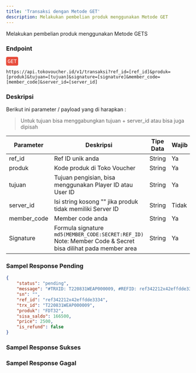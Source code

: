 ```yaml
---
title: 'Transaksi dengan Metode GET'
description: Melakukan pembelian produk menggunakan Metode GET
---
```



Melakukan pembelian produk menggunakan Metode GETS

### Endpoint
<div style="font-family:monospace;margin-bottom:12px;">
<span style="color:white;background:#e74c3c;border-radius: 4px;padding: 4px;">GET</span>
</div>

```
https://api.tokovoucher.id/v1/transaksi?ref_id=[ref_id]&produk=[produk]&tujuan=[tujuan]&signature=[signature]&member_code=[member_code]&server_id=[server_id]
```

### Deskripsi
Berikut ini parameter / payload yang di harapkan :

> Untuk tujuan bisa menggabungkan tujuan + server_id atau bisa juga dipisah

| Parameter   | Deskripsi                                                                                                              | Tipe Data | Wajib |
|-------------|------------------------------------------------------------------------------------------------------------------------|-----------|-------|
| ref_id      | Ref ID unik anda                                                                                                       | String    | Ya    |
| produk      | Kode produk di Toko Voucher                                                                                                           | String    | Ya    |
| tujuan      | Tujuan pengisian, bisa menggunakan Player ID atau User ID                                                                                                    | String    | Ya    |
| server_id   | Isi string kosong "" jika produk tidak memiliki Server ID                                                              | String    | Tidak    |
| member_code | Member code anda                                                                                                       | String    | Ya    |
| Signature   | Formula signature `md5(MEMBER_CODE:SECRET:REF_ID)` Note: Member Code & Secret bisa dilihat pada member area | String    | Ya    |


### Sampel Response Pending

```json
{
    "status": "pending",
    "message": "#TRXID: T220831WEAP000009, #REFID: ref342212x42effdde3334, Status: PENDING, Price: 2500,  Sisa saldo: 166500, CODE: FDT32.0343442342343, SN: , TGL: 2022-08-31 16:53:48",
    "sn": "",
    "ref_id": "ref342212x42effdde3334",
    "trx_id": "T220831WEAP000009",
    "produk": "FDT32",
    "sisa_saldo": 166500,
    "price": 2500,
    "is_refund": false
}

```
### Sampel Response Sukses
### Sampel Response Gagal

